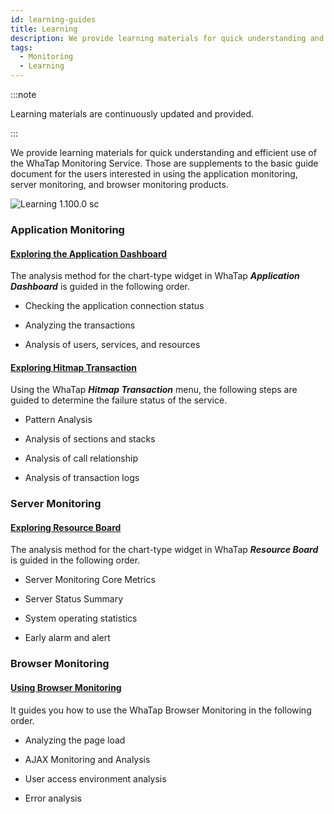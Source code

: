 ```yaml
---
id: learning-guides
title: Learning
description: We provide learning materials for quick understanding and efficient use of the WhaTap Monitoring Service.
tags:
  - Monitoring
  - Learning
---
```


:::note

Learning materials are continuously updated and provided.

:::

We provide learning materials for quick understanding and efficient use of the WhaTap Monitoring Service. Those are supplements to the basic guide document for the users interested in using the application monitoring, server monitoring, and browser monitoring products. 

![Learning 1.100.0 sc](/img/learning.png)

### Application Monitoring

#### [Exploring the Application Dashboard](best-practice-guides/about-apm-dashboard)

The analysis method for the chart-type widget in WhaTap **_Application Dashboard_** is guided in the following order.

-   Checking the application connection status

-   Analyzing the transactions

-   Analysis of users, services, and resources

#### [Exploring Hitmap Transaction](best-practice-guides/about-apm-hitmap-class)

Using the WhaTap **_Hitmap Transaction_** menu, the following steps are guided to determine the failure status of the service.

-   Pattern Analysis

-   Analysis of sections and stacks

-   Analysis of call relationship

-   Analysis of transaction logs

### Server Monitoring

#### [Exploring Resource Board](best-practice-guides/about-server-dashboard)

The analysis method for the chart-type widget in WhaTap **_Resource Board_** is guided in the following order.

-   Server Monitoring Core Metrics

-   Server Status Summary

-   System operating statistics

-   Early alarm and alert

### Browser Monitoring

#### [Using Browser Monitoring](best-practice-guides/using-browser-monitoring)

It guides you how to use the WhaTap Browser Monitoring in the following order.

-   Analyzing the page load

-   AJAX Monitoring and Analysis

-   User access environment analysis

-   Error analysis
